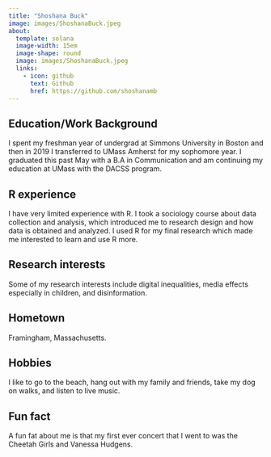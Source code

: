 ```yaml
---
title: "Shoshana Buck"
image: images/ShoshanaBuck.jpeg
about:
  template: solana
  image-width: 15em
  image-shape: round
  image: images/ShoshanaBuck.jpeg
  links:
    - icon: github
      text: Github
      href: https://github.com/shoshanamb
---
```


## Education/Work Background

I spent my freshman year of undergrad at Simmons University in Boston and then in 2019 I transferred to UMass Amherst for my sophomore year. I graduated this past May with a B.A in Communication and am continuing my education at UMass with the DACSS program.

## R experience

I have very limited experience with R. I took a sociology course about data collection and analysis, which introduced me to research design and how data is obtained and analyzed. I used R for my final research which made me interested to learn and use R more.

## Research interests

Some of my research interests include digital inequalities, media effects especially in children, and disinformation.

## Hometown

Framingham, Massachusetts.

## Hobbies

I like to go to the beach, hang out with my family and friends, take my dog on walks, and listen to live music.

## Fun fact
A fun fat about me is that my first ever concert that I went to was the Cheetah Girls and Vanessa Hudgens.